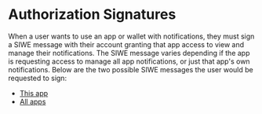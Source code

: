 # Authorization Signatures

When a user wants to use an app or wallet with notifications, they must sign a SIWE message with their account granting that app access to view and manage their notifications. The SIWE message varies depending if the app is requesting access to manage all app notifications, or just that app's own notifications. Below are the two possible SIWE messages the user would be requested to sign:

- [This app](this-app)
- [All apps](all-apps)
